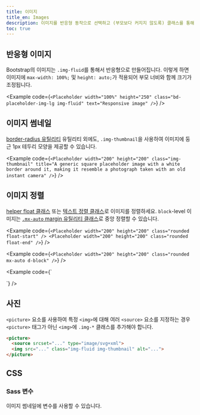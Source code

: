 ```yaml
---
title: 이미지
title_en: Images
description: 이미지를 반응형 동작으로 선택하고 (부모보다 커지지 않도록) 클래스를 통해 경량 스타일을 추가하는 문서 및 예시입니다.
toc: true
---
```


## 반응형 이미지

Bootstrap의 이미지는 `.img-fluid`를 통해서 반응형으로 만들어집니다. 이렇게 하면 이미지에 `max-width: 100%;` 및 `height: auto;`가 적용되어 부모 너비와 함께 크기가 조정됩니다.

<Example code={`<Placeholder width="100%" height="250" class="bd-placeholder-img-lg img-fluid" text="Responsive image" />`} />

## 이미지 썸네일

[border-radius 유틸리티]([[docsref:/utilities/borders]]) 유틸리티 외에도, `.img-thumbnail`을 사용하여 이미지에 둥근 1px 테두리 모양을 제공할 수 있습니다.

<Example code={`<Placeholder width="200" height="200" class="img-thumbnail" title="A generic square placeholder image with a white border around it, making it resemble a photograph taken with an old instant camera" />`} />

## 이미지 정렬

[helper float 클래스]([[docsref:/utilities/float]]) 또는 [텍스트 정렬 클래스]([[docsref:/utilities/text#text-alignment]])로 이미지를 정렬하세요. `block`-level 이미지는 [`.mx-auto` margin 유틸리티 클래스]([[docsref:/utilities/spacing#horizontal-centering]])로 중앙 정렬할 수 있습니다.

<Example code={`<Placeholder width="200" height="200" class="rounded float-start" />
<Placeholder width="200" height="200" class="rounded float-end" />`} />


<Example code={`<Placeholder width="200" height="200" class="rounded mx-auto d-block" />`} />

<Example code={`<div class="text-center">
    <Placeholder width="200" height="200" class="rounded" />
  </div>`} />


## 사진

`<picture>` 요소를 사용하여 특정 `<img>`에 대해 여러 `<source>` 요소를 지정하는 경우 `<picture>` 태그가 아닌 `<img>`에 `.img-*` 클래스를 추가해야 합니다.

```html
<picture>
  <source srcset="..." type="image/svg+xml">
  <img src="..." class="img-fluid img-thumbnail" alt="...">
</picture>
```

## CSS

### Sass 변수

이미지 썸네일에 변수를 사용할 수 있습니다.

<ScssDocs name="thumbnail-variables" file="scss/_variables.scss" />
